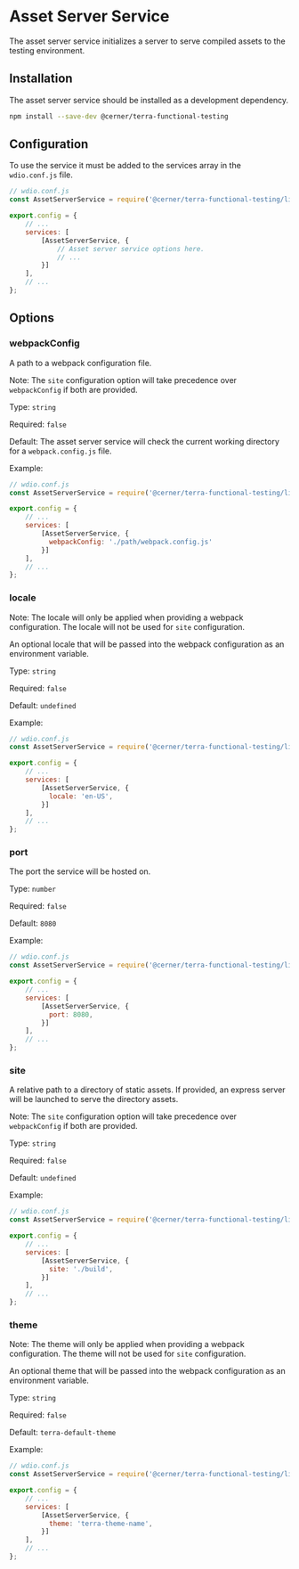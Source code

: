 # Asset Server Service

The asset server service initializes a server to serve compiled assets to the testing environment.

## Installation

The asset server service should be installed as a development dependency.

```bash
npm install --save-dev @cerner/terra-functional-testing
```

## Configuration

To use the service it must be added to the services array in the `wdio.conf.js` file.

```js
// wdio.conf.js
const AssetServerService = require('@cerner/terra-functional-testing/lib/services/wdio-asset-server-service');

export.config = {
    // ...
    services: [
        [AssetServerService, {
            // Asset server service options here.
            // ...
        }]
    ],
    // ...
};
```

## Options

### webpackConfig

A path to a webpack configuration file.

Note: The `site` configuration option will take precedence over `webpackConfig` if both are provided.

Type: `string`

Required: `false`

Default: The asset server service will check the current working directory for a `webpack.config.js` file.

Example:

```js
// wdio.conf.js
const AssetServerService = require('@cerner/terra-functional-testing/lib/services/wdio-asset-server-service');

export.config = {
    // ...
    services: [
        [AssetServerService, {
          webpackConfig: './path/webpack.config.js'
        }]
    ],
    // ...
};
```

### locale

Note: The locale will only be applied when providing a webpack configuration. The locale will not be used for `site` configuration.

An optional locale that will be passed into the webpack configuration as an environment variable.

Type: `string`

Required: `false`

Default: `undefined`

Example:

```js
// wdio.conf.js
const AssetServerService = require('@cerner/terra-functional-testing/lib/services/wdio-asset-server-service');

export.config = {
    // ...
    services: [
        [AssetServerService, {
          locale: 'en-US',
        }]
    ],
    // ...
};
```

### port

The port the service will be hosted on.

Type: `number`

Required: `false`

Default: `8080`

Example:

```js
// wdio.conf.js
const AssetServerService = require('@cerner/terra-functional-testing/lib/services/wdio-asset-server-service');

export.config = {
    // ...
    services: [
        [AssetServerService, {
          port: 8080,
        }]
    ],
    // ...
};
```

### site

A relative path to a directory of static assets. If provided, an express server will be launched to serve the directory assets.

Note: The `site` configuration option will take precedence over `webpackConfig` if both are provided.

Type: `string`

Required: `false`

Default: `undefined`

Example:

```js
// wdio.conf.js
const AssetServerService = require('@cerner/terra-functional-testing/lib/services/wdio-asset-server-service');

export.config = {
    // ...
    services: [
        [AssetServerService, {
          site: './build',
        }]
    ],
    // ...
};
```

### theme

Note: The theme will only be applied when providing a webpack configuration. The theme will not be used for `site` configuration.

An optional theme that will be passed into the webpack configuration as an environment variable.

Type: `string`

Required: `false`

Default: `terra-default-theme`

Example:

```js
// wdio.conf.js
const AssetServerService = require('@cerner/terra-functional-testing/lib/services/wdio-asset-server-service');

export.config = {
    // ...
    services: [
        [AssetServerService, {
          theme: 'terra-theme-name',
        }]
    ],
    // ...
};
```
